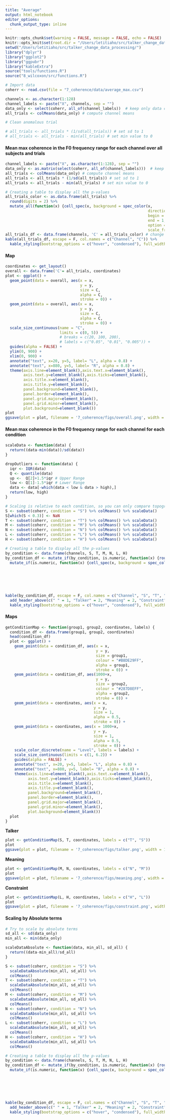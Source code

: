 ```yaml
---
title: "Average"
output: html_notebook
editor_options: 
  chunk_output_type: inline
---
```


```r
knitr::opts_chunk$set(warning = FALSE, message = FALSE, echo = FALSE) 
knitr::opts_knit$set(root.dir = "/Users/letitiaho/src/talker_change_data_processing/")
setwd("/Users/letitiaho/src/talker_change_data_processing/")
library("dplyr")
library("ggplot2")
library("ggpubr")
library("kableExtra")
source("tools/functions.R")
source("8_wilcoxon/src/functions.R")
```

```r
# Import data
coherr <- read.csv(file = "7_coherence/data/average_max.csv")
```

```r
channels <- as.character(1:128)
channel_labels <- paste("X", channels, sep = "")
data_only <- select(coherr, all_of(channel_labels))  # keep only data columns
all_trials <- colMeans(data_only) # compute channel means

# Clean anomalous trial

# all_trials <- all_trials * (1/sd(all_trials)) # set sd to 1
# all_trials <- all_trials - min(all_trials) # set min value to 0
```

#### Mean max coherence in the F0 frequency range for each channel over all subjects and trials

```r
channel_labels <- paste("X", as.character(1:128), sep = "")
data_only <- as.matrix(select(coherr, all_of(channel_labels)))  # keep only data columns
all_trials <- colMeans(data_only) # compute channel means
all_trials <- all_trials * (1/sd(all_trials)) # set sd to 1
all_trials <- all_trials - min(all_trials) # set min value to 0

# Creating a table to display all the p-values
all_trials_color <- as.data.frame(all_trials) %>%
  round(digits = 2) %>%
  mutate_all(function(x) {cell_spec(x, background = spec_color(x,
                                                               direction = -1,
                                                               begin = 0.5,
                                                               end = 1,
                                                               option = "B",
                                                               scale_from = c(0,5)))})
all_trials_df <- data.frame(channels, 'C' = all_trials_color) # change to a df
kable(all_trials_df, escape = F, col.names = c("Channel", "C")) %>%
  kable_styling(bootstrap_options = c("hover", "condensed"), full_width = F)
```

#### Map

```r
coordinates <- get_layout()
overall <- data.frame('C'= all_trials, coordinates)
plot <- ggplot() +
  geom_point(data = overall, aes(x = x, 
                                 y = y, 
                                 size = C, 
                                 alpha = C,
                                 stroke = 0)) +
  geom_point(data = overall, aes(x = x, 
                                 y = y, 
                                 size = C,
                                 alpha = C,
                                 stroke = 0)) + 
  scale_size_continuous(name = "C",
                        limits = c(0, 5)) +
                        # breaks = c(20, 100, 200),
                        # labels = c("0.05", "0.01", "0.005")) +
  guides(alpha = FALSE) +
  ylim(0, 900) +
  xlim(0, 900) +
  annotate("text", x=20, y=5, label= "L", alpha = 0.8) +
  annotate("text", x=880, y=5, label= "R", alpha = 0.8) +
  theme(axis.line=element_blank(),axis.text.x=element_blank(),
        axis.text.y=element_blank(),axis.ticks=element_blank(),
        axis.title.x=element_blank(),
        axis.title.y=element_blank(),
        panel.background=element_blank(),
        panel.border=element_blank(),
        panel.grid.major=element_blank(),
        panel.grid.minor=element_blank(),
        plot.background=element_blank())
plot
ggsave(plot = plot, filename = '7_coherence/figs/overall.png', width = 6, height = 5)
```

#### Mean max coherence in the F0 frequency range for each channel for each condition

```r
scaleData <- function(data) {
  return((data-min(data))/sd(data))
}

dropOutliers <- function(data) {
  iqr <- IQR(data)
  Q <- quantile(data)
  up <-  Q[2]+1.5*iqr # Upper Range  
  low <- Q[1]-1.5*iqr # Lower Range
  data <- data[-which(data < low & data > high),]
  return(low, high)
}

# Scaling is relative to each condition, so you can only compare topography, not abs numbers
S <- subset(coherr, condition = "S") %>% colMeans() %>% scaleData()
S[which(S < 0.3)] <- NaN
T <- subset(coherr, condition = "T") %>% colMeans() %>% scaleData()
M <- subset(coherr, condition = "M") %>% colMeans() %>% scaleData()
N <- subset(coherr, condition = "N") %>% colMeans() %>% scaleData()
L <- subset(coherr, condition = "L") %>% colMeans() %>% scaleData()
H <- subset(coherr, condition = "H") %>% colMeans() %>% scaleData()

# Creating a table to display all the p-values
by_condition <- data.frame(channels, S, T, M, N, L, H)
by_condition_df <- mutate_if(by_condition, is.numeric, function(x) {round(x, digits = 2)}) %>%
  mutate_if(is.numeric, function(x) {cell_spec(x, background = spec_color(x, 
                                                                          direction = -1,
                                                                          begin = 0.5,
                                                                          end = 1,
                                                                          option = "B",
                                                                          scale_from = c(0, 6.2)))})

kable(by_condition_df, escape = F, col.names = c("Channel", "S", "T", "M", "N", "S", "G")) %>%
  add_header_above(c(" " = 1, "Talker" = 2, "Meaning" = 2, "Constraint" = 2)) %>%
  kable_styling(bootstrap_options = c("hover", "condensed"), full_width = F)
```

#### Maps

``` r
getConditionMap <- function(group1, group2, coordinates, labels) {
  condition_df <- data.frame(group1, group2, coordinates)
  head(condition_df)
  plot <- ggplot() +
    geom_point(data = condition_df, aes(x = x, 
                                        y = y,
                                        size = group1,
                                        colour = "#B8DE29FF",
                                        alpha = group1,
                                        stroke = 0)) +
    geom_point(data = condition_df, aes(1000+x,
                                        y = y,
                                        size = group2,
                                        colour = "#287D8EFF",
                                        alpha = group2,
                                        stroke = 0)) +
    geom_point(data = coordinates, aes(x = x,
                                       y = y,
                                       size = 1,
                                       alpha = 0.5,
                                       stroke = 0)) +
    geom_point(data = coordinates, aes(x = 1000+x,
                                       y = y,
                                       size = 1,
                                       alpha = 0.5,
                                       stroke = 0)) +
    scale_color_discrete(name = "Level", labels = labels) +
    scale_size_continuous(limits = c(1, 6.2)) +
    guides(alpha = FALSE) +
    annotate("text", x=20, y=5, label= "L", alpha = 0.8) +
    annotate("text", x=880, y=5, label= "R", alpha = 0.8) +
    theme(axis.line=element_blank(),axis.text.x=element_blank(),
          axis.text.y=element_blank(),axis.ticks=element_blank(),
          axis.title.x=element_blank(),
          axis.title.y=element_blank(),
          panel.background=element_blank(),
          panel.border=element_blank(),
          panel.grid.major=element_blank(),
          panel.grid.minor=element_blank(),
          plot.background=element_blank())
  plot
}
```

**Talker**

```r
plot <- getConditionMap(S, T, coordinates, labels = c("T", "S"))
plot
ggsave(plot = plot, filename = '7_coherence/figs/talker.png', width = 12, height = 5)
```

**Meaning**
 
```r
plot <- getConditionMap(M, N, coordinates, labels = c("N", "M"))
plot
ggsave(plot = plot, filename = '7_coherence/figs/meaning.png', width = 12, height = 5)
```

**Constraint**

```r
plot <- getConditionMap(L, H, coordinates, labels = c("H", "L"))
plot
ggsave(plot = plot, filename = '7_coherence/figs/constraint.png', width = 12, height = 5)
```

#### Scaling by Absolute terms
 
```r
# Try to scale by absolute terms
sd_all <- sd(data_only)
min_all <- min(data_only)

scaleDataAbsolute <- function(data, min_all, sd_all) {
  return((data-min_all)/sd_all)
}

S <- subset(coherr, condition = "S") %>% 
  scaleDataAbsolute(min_all, sd_all) %>%
  colMeans()
T <- subset(coherr, condition = "T") %>% 
  scaleDataAbsolute(min_all, sd_all) %>%
  colMeans()
M <- subset(coherr, condition = "M") %>% 
  scaleDataAbsolute(min_all, sd_all) %>%
  colMeans()
N <- subset(coherr, condition = "N") %>% 
  scaleDataAbsolute(min_all, sd_all) %>%
  colMeans()
L <- subset(coherr, condition = "L") %>%
  scaleDataAbsolute(min_all, sd_all) %>%
  colMeans()
H <- subset(coherr, condition = "H") %>%
  scaleDataAbsolute(min_all, sd_all) %>%
  colMeans()

# Creating a table to display all the p-values
by_condition <- data.frame(channels, S, T, M, N, L, H)
by_condition_df <- mutate_if(by_condition, is.numeric, function(x) {round(x, digits = 2)}) %>%
  mutate_if(is.numeric, function(x) {cell_spec(x, background = spec_color(x, 
                                                                          direction = -1,
                                                                          begin = 0.5,
                                                                          end = 1,
                                                                          option = "B",
                                                                          scale_from = c(0, 6.2)))})

kable(by_condition_df, escape = F, col.names = c("Channel", "S", "T", "M", "N", "S", "G")) %>%
  add_header_above(c(" " = 1, "Talker" = 2, "Meaning" = 2, "Constraint" = 2)) %>%
  kable_styling(bootstrap_options = c("hover", "condensed"), full_width = F)
```
 
 